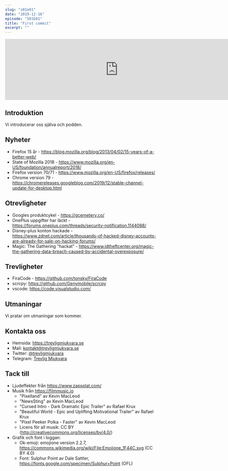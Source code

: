 ```yaml
---
slug: "s01e01"
date: "2019-12-16"
episode: "S01E01"
title: "First commit"
excerpt: ""
---
```


<iframe src="https://fireside.fm/player/v2/OenbtlIp+MO99vCjS?theme=dark" width="740" height="200" frameborder="0" scrolling="no"></iframe>

## Introduktion
Vi introducerar oss själva och podden.

## Nyheter
- Firefox 15 år - https://blog.mozilla.org/blog/2013/04/02/15-years-of-a-better-web/
- State of Mozilla 2018 - https://www.mozilla.org/en-US/foundation/annualreport/2018/
- Firefox version 70/71 - https://www.mozilla.org/en-US/firefox/releases/
- Chrome version 79 - https://chromereleases.googleblog.com/2019/12/stable-channel-update-for-desktop.html

## Otrevligheter
- Googles produktcykel - https://gcemetery.co/
- OnePlus uppgifter har läckt - https://forums.oneplus.com/threads/security-notification.1144088/
- Disney-plus konton hackade - https://www.zdnet.com/article/thousands-of-hacked-disney-accounts-are-already-for-sale-on-hacking-forums/
- Magic: The Gathering "hackat" - https://www.idtheftcenter.org/magic-the-gathering-data-breach-caused-by-accidental-overexposure/

## Trevligheter
- FiraCode - https://github.com/tonsky/FiraCode
- scrcpy: https://github.com/Genymobile/scrcpy
- vscode: https://code.visualstudio.com/

## Utmaningar
Vi pratar om utmaningar som kommer.

## Kontakta oss
- Hemsida: https://trevligmjukvara.se
- Mail: kontakt@trevligmjukvara.se
- Twitter: [@trevligmjukvara](https://twitter.com/trevligmjukvara)
- Telegram: [Trevlig Mjukvara](https://t.me/joinchat/DlijABRluWXX47HaCxSWnw)

## Tack till
- Ljudeffekter från https://www.zapsplat.com/ 
- Musik från https://filmmusic.io
  * "Pixelland" av Kevin MacLeod
  * "NewsSting" av Kevin MacLeod 
  * "Cursed Intro - Dark Dramatic Epic Trailer" av Rafael Krux
  * "Beautiful World - Epic and Uplifting Motivational Trailer" av Rafael Krux
  * "Pixel Peeker Polka - Faster" av Kevin MacLeod
  * Licens för all musik: CC BY (http://creativecommons.org/licenses/by/4.0/)
- Grafik och font i loggan:
  * Ok-emoji: emojione version 2.2.7, https://commons.wikimedia.org/wiki/File:Emojione_1F44C.svg (CC BY 4.0)
  * Font: Sulphur Point av Dale Sattler, https://fonts.google.com/specimen/Sulphur+Point (OFL)
